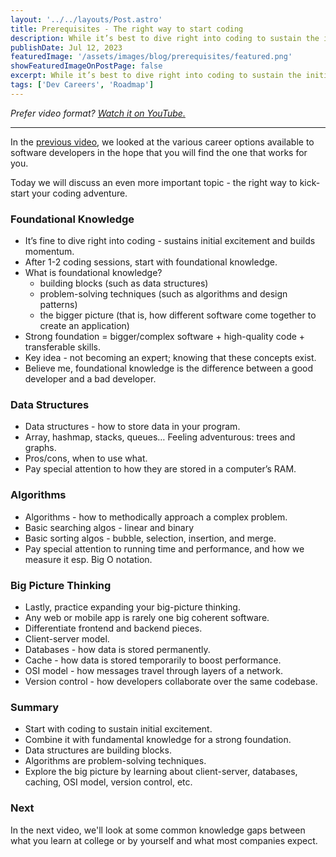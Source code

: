 ```yaml
---
layout: '../../layouts/Post.astro'
title: Prerequisites - The right way to start coding
description: While it’s best to dive right into coding to sustain the initial excitement, learning basic concepts and fundamentals is as important to build a strong foundation.
publishDate: Jul 12, 2023
featuredImage: '/assets/images/blog/prerequisites/featured.png'
showFeaturedImageOnPostPage: false
excerpt: While it’s best to dive right into coding to sustain the initial excitement, learning basic concepts and fundamentals is as important to build a strong foundation.
tags: ['Dev Careers', 'Roadmap']
---
```



<YTEmbed videoId="gVTc-K6ofeE" />

_Prefer video format? [Watch it on YouTube.](https://youtu.be/gVTc-K6ofeE)_

---

In the <a href="/posts/career-paths">previous video</a>, we looked at the various career options available to software developers in the hope that you will find the one that works for you.

Today we will discuss an even more important topic - the right way to kick-start your coding adventure.

### Foundational Knowledge

- It’s fine to dive right into coding - sustains initial excitement and builds momentum.
- After 1-2 coding sessions, start with foundational knowledge.
- What is foundational knowledge?
    - building blocks (such as data structures)
    - problem-solving techniques (such as algorithms and design patterns)
    - the bigger picture (that is, how different software come together to create an application)
- Strong foundation = bigger/complex software + high-quality code + transferable skills.
- Key idea - not becoming an expert; knowing that these concepts exist.
- Believe me, foundational knowledge is the difference between a good developer and a bad developer.

### Data Structures

- Data structures - how to store data in your program.
- Array, hashmap, stacks, queues… Feeling adventurous: trees and graphs.
- Pros/cons, when to use what.
- Pay special attention to how they are stored in a computer’s RAM.

### Algorithms

- Algorithms - how to methodically approach a complex problem.
- Basic searching algos - linear and binary
- Basic sorting algos  - bubble, selection, insertion, and merge.
- Pay special attention to running time and performance, and how we measure it esp. Big O notation.

### Big Picture Thinking

- Lastly, practice expanding your big-picture thinking.
- Any web or mobile app is rarely one big coherent software.
- Differentiate frontend and backend pieces.
- Client-server model.
- Databases - how data is stored permanently.
- Cache - how data is stored temporarily to boost performance.
- OSI model - how messages travel through layers of a network.
- Version control - how developers collaborate over the same codebase.

### Summary

- Start with coding to sustain initial excitement.
- Combine it with fundamental knowledge for a strong foundation.
- Data structures are building blocks.
- Algorithms are problem-solving techniques.
- Explore the big picture by learning about client-server, databases, caching, OSI model, version control, etc.

### Next

In the next video, we'll look at some common knowledge gaps between what you learn at college or by yourself and what most companies expect.